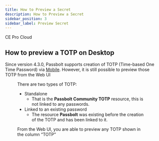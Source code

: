 ```yaml
---
title: How to Preview a Secret
description: How to Preview a Secret
sidebar_position: 3
sidebar_label: Preview Secret
---
```



<div style={{display: "flex", gap: "1rem"}}>
  <Chips link="https://www.passbolt.com/ce/docker" isUnderMainTitle={true}>CE</Chips>
  <Chips link="https://www.passbolt.com/pricing/pro" isUnderMainTitle={true}>Pro</Chips>
  <Chips link="https://www.passbolt.com/pricing/cloud" isUnderMainTitle={true}>Cloud</Chips>
</div>


<Tabs>
  <TabItem value="TOTP" label="TOTP" default>

## How to preview a TOTP on Desktop
Since version 4.3.0, Passbolt supports creation of TOTP (Time-based One Time Password) via
    [Mobile](/docs/user/basic-features/manage-resources/totp/mobile). However, it is still possible to preview those TOTP from the Web UI

<Figure
  src={
    '/img/help/2023/10/totp_web_preview.png'
  }
  caption="fig. Web UI - Preview TOTP"
  alt="Web UI - Preview TOTP"
/>

There are two types of TOTP:

- Standalone
  - That is the **Passbolt Community TOTP** resource, this is not linked to any passwords.
- Linked to an existing password
  - The resource **Passbolt** was existing before the creation of the TOTP and has been linked to it.

From the Web UI, you are able to preview any TOTP shown in the column “TOTP”
  </TabItem>
</Tabs>
